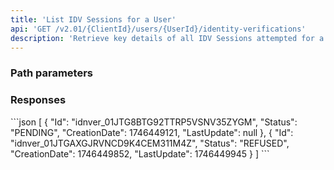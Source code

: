 ```yaml
---
title: 'List IDV Sessions for a User'
api: 'GET /v2.01/{ClientId}/users/{UserId}/identity-verifications'
description: 'Retrieve key details of all IDV Sessions attempted for a user'
---
```





### Path parameters

<UserId />

### Responses

<AccordionGroup>

<Accordion title="200">

<IdResponse />

<Status13Response />

<CreationDateResponse />

<LastUpdate1Response />

</Accordion>

</AccordionGroup>

<ResponseExample>
```json
[
    {
        "Id": "idnver_01JTG8BTG92TTRP5VSNV35ZYGM",
        "Status": "PENDING",
        "CreationDate": 1746449121,
        "LastUpdate": null
    },
    {
        "Id": "idnver_01JTGAXGJRVNCD9K4CEM311M4Z",
        "Status": "REFUSED",
        "CreationDate": 1746449852,
        "LastUpdate": 1746449945
    }
]
```
</ResponseExample>

<RequestExample>
<RestGetNoBody />
</RequestExample>
